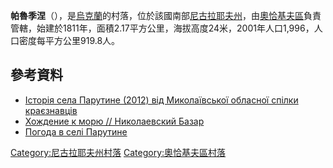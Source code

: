 {{coord|46|42|23|N|31|53|48|E|scale:100000|display=title}}

'''帕魯季涅'''（{{lang-uk|Парутине}}），是[[烏克蘭|烏克蘭]]的村落，位於該國南部[[尼古拉耶夫州|尼古拉耶夫州]]，由[[奧恰基夫區|奧恰基夫區]]負責管轄，始建於1811年，面積2.17平方公里，海拔高度24米，2001年人口1,996，人口密度每平方公里919.8人。

==參考資料==
* [https://web.archive.org/web/20161219034338/http://www.mosk.mksat.net/pages/action_plus.html Історія села Парутине (2012) від Миколаївської обласної спілки краєзнавців]
* [http://bazar.nikolaev.ua/content/хождение-к-морю Хождение к морю // Николаевский Базар {{ref-ru}}] {{Wayback|url=http://bazar.nikolaev.ua/content/%D1%85%D0%BE%D0%B6%D0%B4%D0%B5%D0%BD%D0%B8%D0%B5-%D0%BA-%D0%BC%D0%BE%D1%80%D1%8E |date=20210418090902 }}
* [http://weather.in.ua/ua/nikolaevskaja/19646 Погода в селі Парутине] {{Wayback|url=http://weather.in.ua/ua/nikolaevskaja/19646 |date=20160607051019 }}

[[Category:尼古拉耶夫州村落|Category:尼古拉耶夫州村落]]
[[Category:奧恰基夫區村落|Category:奧恰基夫區村落]]


{{Mykolaiv-geo-stub}}
